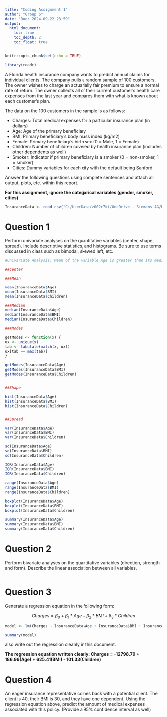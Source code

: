 ```yaml
---
title: "Coding Assignment 1"
author: "Group 6"
date: "Due: 2024-09-22 23:59"
output: 
  html_document:
    toc: true
    toc_depth: 2
    toc_float: true
---
```


```r
knitr::opts_chunk$set(echo = TRUE)
```

```r
library(readr)

```


A Florida health insurance company wants to predict annual claims for individual clients. The company pulls a random sample of 100 customers. The owner wishes to charge an actuarially fair premium to ensure a normal rate of return. The owner collects all of their current customer’s health care expenses from the last year and compares them with what is known about each customer’s plan. 

The data on the 100 customers in the sample is as follows:

-	Charges: Total medical expenses for a particular insurance plan (in dollars)
-	Age: Age of the primary beneficiary
-	BMI: Primary beneficiary’s body mass index (kg/m2)
-	Female: Primary beneficiary’s birth sex (0 = Male, 1 = Female)
-	Children: Number of children covered by health insurance plan (includes other dependents as well)
-	Smoker: Indicator if primary beneficiary is a smoker (0 = non-smoker, 1 = smoker)
-	Cities: Dummy variables for each city with the default being Sanford

Answer the following questions using complete sentences and attach all output, plots, etc. within this report.


**For this assignment, ignore the categorical variables (gender, smoker, cities)**

```r

InsuranceData <- read_csv("C:/UserData/z002r7kt/OneDrive - Siemens AG/Reference Documents/Learnings/Fall-24_ECO6416_Group6/Insurance_Data_Group6.csv")


```



# Question 1

Perform univariate analyses on the quantitative variables (center, shape, spread). Include descriptive statistics, and histograms. Be sure to use terms discussed in class such as bimodal, skewed left, etc.

```r
#Univariate Analysis: Mean of the variable Age is greater than its median thus it is right skewed. Hence, mean is no longer a good measure of center for the univariate analysis using the variable Age, instead median should be used. Mean of the variables BMI & Children are approximately equal to their median thus they are symmetric, however, since the variable is BMI multi-modal and Children doesn't contain any mode, they are not normal distribution and cannot use mean and standard deviation. 

##Center

###Mean

mean(InsuranceData$Age)
mean(InsuranceData$BMI)
mean(InsuranceData$Children)

###Median
median(InsuranceData$Age)
median(InsuranceData$BMI)
median(InsuranceData$Children)

###Modes

getModes <- function(x) {
ux <- unique(x)
tab <- tabulate(match(x, ux))
ux[tab == max(tab)]
}

getModes(InsuranceData$Age)
getModes(InsuranceData$BMI)
getModes(InsuranceData$Children)


##Shape

hist(InsuranceData$Age)
hist(InsuranceData$BMI)
hist(InsuranceData$Children)


##Spread

var(InsuranceData$Age)
var(InsuranceData$BMI)
var(InsuranceData$Children)

sd(InsuranceData$Age)
sd(InsuranceData$BMI)
sd(InsuranceData$Children)

IQR(InsuranceData$Age)
IQR(InsuranceData$BMI)
IQR(InsuranceData$Children)

range(InsuranceData$Age)
range(InsuranceData$BMI)
range(InsuranceData$Children)

boxplot(InsuranceData$Age)
boxplot(InsuranceData$BMI)
boxplot(InsuranceData$Children)

summary(InsuranceData$Age)
summary(InsuranceData$BMI)
summary(InsuranceData$Children)

```

# Question 2

Perform bivariate analyses on the quantitative variables (direction, strength and form). Describe the linear association between all variables. 

```r

```

# Question 3

Generate a regression equation in the following form:

$$Charges = \beta_{0}+\beta_{1}*Age+\beta_{2}*BMI+\beta_{3}*Children$$

```r

model <- lm(Charges ~ InsuranceData$Age + InsuranceData$BMI + InsuranceData$Children, data = InsuranceData)

summary(model)

```

also write out the regression cleanly in this document.

**The regression equation written clearly: Charges = -12798.79 + 186.99(Age) + 625.41(BMI) - 101.33(Children)**

# Question 4

An eager insurance representative comes back with a potential client. The client is 40, their BMI is 30, and they have one dependent. Using the regression equation above, predict the amount of medical expenses associated with this policy. (Provide a 95% confidence interval as well)


```r

```
